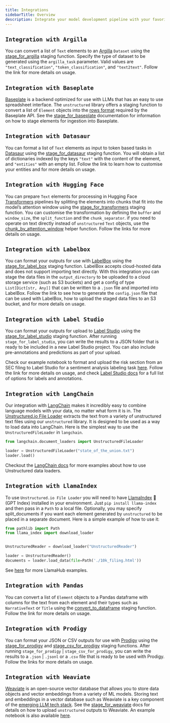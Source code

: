 ```yaml
---
title: Integrations 
sidebarTitle: Overview
description: Integrate your model development pipeline with your favorite machine learning frameworks and libraries, and prepare your data for ingestion into downstream systems. Most of our integrations come in the form of [staging functions](/core-functionality/staging), which take a list of `Element` objects as input and return formatted dictionaries as output.
---
```


## `Integration with Argilla`

You can convert a list of `Text` elements to an [Argilla](https://www.argilla.io/) `Dataset` using the [stage\_for\_argilla](/core-functionality/staging#stage-for-argilla) staging function. Specify the type of dataset to be generated using the `argilla_task` parameter. Valid values are `"text_classification"`, `"token_classification"`, and `"text2text"`. Follow the link for more details on usage.

## `Integration with Baseplate`

[Baseplate](https://docs.baseplate.ai/introduction) is a backend optimized for use with LLMs that has an easy to use spreadsheet interface. The `unstructured` library offers a staging function to convert a list of `Element` objects into the [rows format](https://docs.baseplate.ai/api-reference/documents/overview) required by the Baseplate API. See the [stage\_for\_baseplate](/core-functionality/staging#stage-for-baseplate) documentation for information on how to stage elements for ingestion into Baseplate.

## `Integration with Datasaur`

You can format a list of `Text` elements as input to token based tasks in [Datasaur](https://datasaur.ai/) using the [stage\_for\_datasaur](/core-functionality/staging#stage-for-datasaur) staging function. You will obtain a list of dictionaries indexed by the keys `"text"` with the content of the element, and `"entities"` with an empty list. Follow the link to learn how to customise your entities and for more details on usage.

## `Integration with Hugging Face`

You can prepare `Text` elements for processing in Hugging Face [Transformers](https://huggingface.co/docs/transformers/index) pipelines by splitting the elements into chunks that fit into the model’s attention window using the [stage\_for\_transformers](/open-source/core-functionality/staging#stage-for-transformers) staging function. You can customise the transformation by defining the `buffer` and `window_size`, the `split_function` and the `chunk_separator`. if you need to operate on text directly instead of `unstructured` `Text` objects, use the [chunk\_by\_attention\_window](/open-source/core-functionality/staging#stage-for-transformers) helper function. Follow the links for more details on usage.

## `Integration with Labelbox`

You can format your outputs for use with [LabelBox](https://labelbox.com/) using the [stage\_for\_label\_box](/core-functionality/staging#stage-for-label-box) staging function. LabelBox accepts cloud-hosted data and does not support importing text directly. With this integration you can stage the data files in the `output_directory` to be uploaded to a cloud storage service (such as S3 buckets) and get a config of type `List[Dict[str, Any]]` that can be written to a `.json` file and imported into LabelBox. Follow the link to see how to generate the `config.json` file that can be used with LabelBox, how to upload the staged data files to an S3 bucket, and for more details on usage.

## `Integration with Label Studio`

You can format your outputs for upload to [Label Studio](https://labelstud.io/) using the [stage\_for\_label\_studio](/open-source/core-functionality/staging#stage-for-label-studio) staging function. After running `stage_for_label_studio`, you can write the results to a JSON folder that is ready to be included in a new Label Studio project. You can also include pre-annotations and predictions as part of your upload.

Check our example notebook to format and upload the risk section from an SEC filing to Label Studio for a sentiment
analysis labeling task [here](https://unstructured-io.github.io/unstructured/examples.html#sentiment-analysis-labeling-in-labelstudio).
Follow the link for more details on usage, and check [Label Studio docs](https://labelstud.io/tags/labels.html) for a full list of options for labels and annotations.

## `Integration with LangChain`

Our integration with [LangChain](https://github.com/hwchase17/langchain) makes it incredibly easy to combine language models with your data, no matter what form it is in. The [Unstructured.io File Loader](https://python.langchain.com/en/latest/modules/indexes/document_loaders/examples/unstructured_file.html) extracts the text from a variety of unstructured text files using our `unstructured` library. It is designed to be used as a way to load data into LangChain. Here is the simplest way to use the `UnstructuredFileLoader` in `langchain`.

```python
from langchain.document_loaders import UnstructuredFileLoader

loader = UnstructuredFileLoader("state_of_the_union.txt")
loader.load()

```


Checkout the [LangChain docs](https://python.langchain.com/en/latest/modules/indexes/document_loaders.html) for more examples about how to use Unstructured data loaders.

## `Integration with LlamaIndex`

To use `Unstructured.io File Loader` you will need to have [LlamaIndex](https://github.com/jerryjliu/llama_index) 🦙 (GPT Index) installed in your environment. Just `pip install llama-index` and then pass in a `Path` to a local file. Optionally, you may specify split\_documents if you want each element generated by `unstructured` to be placed in a separate document. Here is a simple example of how to use it:

```python
from pathlib import Path
from llama_index import download_loader


UnstructuredReader = download_loader("UnstructuredReader")

loader = UnstructuredReader()
documents = loader.load_data(file=Path('./10k_filing.html'))

```


See [here](https://llamahub.ai/) for more LlamaHub examples.

## `Integration with Pandas`

You can convert a list of `Element` objects to a Pandas dataframe with columns for the text from each element and their types such as `NarrativeText` or `Title` using the [convert\_to\_dataframe](/open-source/core-functionality/staging#convert-to-dataframe) staging function. Follow the link for more details on usage.

## `Integration with Prodigy`

You can format your JSON or CSV outputs for use with [Prodigy](https://prodi.gy/docs/api-loaders) using the [stage\_for\_prodigy](/open-source/core-functionality/staging#stage-for-prodigy) and [stage\_csv\_for\_prodigy](/open-source/core-functionality/staging#stage-csv-for-prodigy) staging functions. After running `stage_for_prodigy` | `stage_csv_for_prodigy`, you can write the results to a `.json` | `.jsonl` or a `.csv` file that is ready to be used with Prodigy. Follow the links for more details on usage.

## `Integration with Weaviate`

[Weaviate](https://weaviate.io/) is an open-source vector database that allows you to store data objects and vector embeddings from a variety of ML models. Storing text and embeddings in a vector database such as Weaviate is a key component of the [emerging LLM tech stack](https://medium.com/@unstructured-io/llms-and-the-emerging-ml-tech-stack-bdb189c8be5c). See the [stage\_for\_weaviate](open-source/core-functionality/staging#stage-for-weaviate) docs for details on how to upload `unstructured` outputs to Weaviate. An example notebook is also available [here](https://github.com/Unstructured-IO/unstructured/tree/main/examples/weaviate).